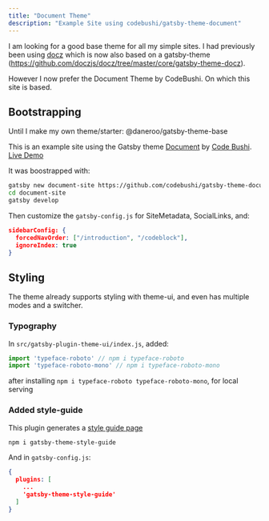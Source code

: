 ```yaml
---
title: "Document Theme"
description: "Example Site using codebushi/gatsby-theme-document"
---
```


I am looking for a good base theme for all my simple sites. 
I had previously been using [docz](https://www.docz.site/) 
which is now also based on a gatsby-theme (<https://github.com/doczjs/docz/tree/master/core/gatsby-theme-docz>).

However I now prefer the Document Theme by CodeBushi. On which this site is based.

## Bootstrapping

Until I make my own theme/starter: @daneroo/gatsby-theme-base

This is an example site using the Gatsby theme [Document](https://github.com/codebushi/gatsby-theme-document)
 by [Code Bushi](https://codebushi.com/gatsby-starters-and-themes/).
 [Live Demo](https://gatsby-theme-document.netlify.com/)

It was boostrapped with:

```bash
gatsby new document-site https://github.com/codebushi/gatsby-theme-document-example.git
cd document-site
gatsby develop
```


Then customize the `gatsby-config.js` for SiteMetadata, SocialLinks, and:
```json
sidebarConfig: {
  forcedNavOrder: ["/introduction", "/codeblock"],
  ignoreIndex: true
}
```

## Styling

The theme already supports styling with theme-ui,
and even has multiple modes and a switcher.

### Typography

In `src/gatsby-plugin-theme-ui/index.js`, added:

```js
import 'typeface-roboto' // npm i typeface-roboto
import 'typeface-roboto-mono' // npm i typeface-roboto-mono
```

after installing `npm i typeface-roboto typeface-roboto-mono`, for local serving

### Added style-guide

This plugin generates a <a href="/style-guide">style guide page</a>

```bash
npm i gatsby-theme-style-guide
```

And in `gatsby-config.js`:
```json
{
  plugins: [
    ...
    'gatsby-theme-style-guide'
  ]
}
```